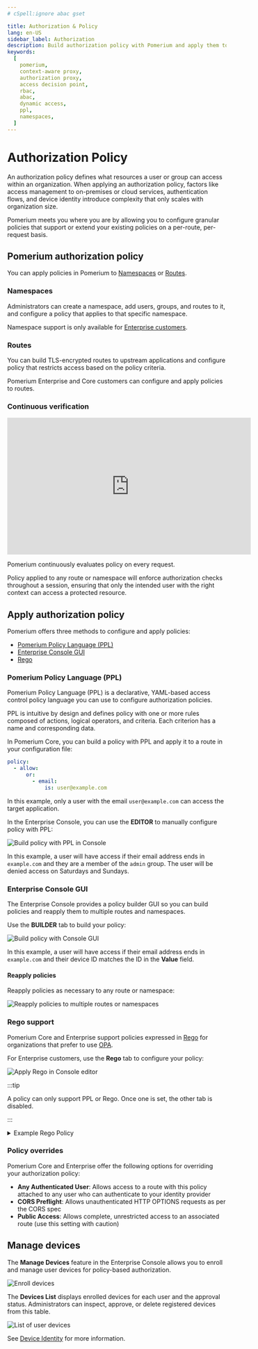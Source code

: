 ```yaml
---
# cSpell:ignore abac gset

title: Authorization & Policy
lang: en-US
sidebar_label: Authorization
description: Build authorization policy with Pomerium and apply them to routes and namespaces.
keywords:
  [
    pomerium,
    context-aware proxy,
    authorization proxy,
    access decision point,
    rbac,
    abac,
    dynamic access,
    ppl,
    namespaces,
  ]
---
```



# Authorization Policy

An authorization policy defines what resources a user or group can access within an organization. When applying an authorization policy, factors like access management to on-premises or cloud services, authentication flows, and device identity introduce complexity that only scales with organization size.

Pomerium meets you where you are by allowing you to configure granular policies that support or extend your existing policies on a per-route, per-request basis.

## Pomerium authorization policy

You can apply policies in Pomerium to [Namespaces](/docs/capabilities/namespacing) or [Routes](/docs/capabilities/routing).

### Namespaces

Administrators can create a namespace, add users, groups, and routes to it, and configure a policy that applies to that specific namespace.

Namespace support is only available for [Enterprise customers](https://www.pomerium.com/enterprise-sales/).

### Routes

You can build TLS-encrypted routes to upstream applications and configure policy that restricts access based on the policy criteria.

Pomerium Enterprise and Core customers can configure and apply policies to routes.

### Continuous verification

<iframe
  width="560"
  height="315"
  src="https://www.youtube.com/embed/3MJrNvQ7aIE"
  title="YouTube video player"
  frameborder="0"
  allow="accelerometer; autoplay; clipboard-write; encrypted-media; gyroscope; picture-in-picture; web-share"
  allowfullscreen></iframe>

Pomerium continuously evaluates policy on every request.

Policy applied to any route or namespace will enforce authorization checks throughout a session, ensuring that only the intended user with the right context can access a protected resource.

## Apply authorization policy

Pomerium offers three methods to configure and apply policies:

- [Pomerium Policy Language (PPL)](#pomerium-policy-language-ppl)
- [Enterprise Console GUI](#enterprise-console-gui)
- [Rego](#rego-support)

### Pomerium Policy Language (PPL)

Pomerium Policy Language (PPL) is a declarative, YAML-based access control policy language you can use to configure authorization policies.

PPL is intuitive by design and defines policy with one or more rules composed of actions, logical operators, and criteria. Each criterion has a name and corresponding data.

<Tabs>
<TabItem value="Core" label="Core">

In Pomerium Core, you can build a policy with PPL and apply it to a route in your configuration file:

```yaml title=pomerium-config.yaml
policy:
  - allow:
      or:
        - email:
            is: user@example.com
```

In this example, only a user with the email `user@example.com` can access the target application.

</TabItem>
<TabItem value="Enterprise" label="Enterprise">

In the Enterprise Console, you can use the **EDITOR** to manually configure policy with PPL:

![Build policy with PPL in Console](./img/authorization/ppl-editor-policy.png)

In this example, a user will have access if their email address ends in `example.com` and they are a member of the `admin` group. The user will be denied access on Saturdays and Sundays.

</TabItem>
</Tabs>

### Enterprise Console GUI

The Enterprise Console provides a policy builder GUI so you can build policies and reapply them to multiple routes and namespaces.

Use the **BUILDER** tab to build your policy:

![Build policy with Console GUI](./img/authorization/ppl-gui-policy.png)

In this example, a user will have access if their email address ends in `example.com` and their device ID matches the ID in the **Value** field.

#### Reapply policies

Reapply policies as necessary to any route or namespace:

![Reapply policies to multiple routes or namespaces](./img/authorization/apply-policies-to-routes.png)

### Rego support

Pomerium Core and Enterprise support policies expressed in [Rego](https://www.openpolicyagent.org/docs/latest/#rego) for organizations that prefer to use [OPA](https://www.openpolicyagent.org/).

For Enterprise customers, use the **Rego** tab to configure your policy:

![Apply Rego in Console editor](./img/authorization/ppl-rego-policy.png)

:::tip

A policy can only support PPL or Rego. Once one is set, the other tab is disabled.

:::

<details>
<summary>Example Rego Policy</summary>
<div>

This example policy compares the `given_name` claim from a user's session against a list of popular first names, and only allows the 100 most popular first names.

```rego
package pomerium.policy
session = s {
  s = gset_databroker_record("type.googleapis.com/user.ServiceAccount", input.session.id)
  s != null
} else = s {
  s = get_databroker_record("type.googleapis.com/session.Session", input.session.id)
  s != null
} else = {} {
  true
}
user = u {
  u = get_databroker_record("type.googleapis.com/user.User", session.user_id)
} else = {} {
  true
}
allow = [true, {"custom-rego-authorized"}] {
  # grab all the claims from the user and session objects
  session_claims := object.get(session, "claims", {})
  user_claims := object.get(user, "claims", {})
  all_claims := object.union(session_claims, user_claims)
  # get the given_name claim. claim values are always an array of strings
  given_names := object.get(all_claims, "given_name", [])
  # query a JSON dump of the most popular baby names from 2020
  response := http.send({
    "method": "GET",
    "url": "https://raw.githubusercontent.com/aruljohn/popular-baby-names/master/2020/boy_names_2020.json",
    "force_json_decode": true,
  })
  # only include the top 100 names
  all_names := response.body.names
  popular_names := array.slice(all_names, 0, 99)
  # check that there's a given name in the popular names
  some i
  some j
  popular_names[i] == given_names[j]
} else = [false, {"custom-rego-unauthorized"}] {
  session.id != ""
} else = [false, {"user-unauthenticated"}] {
  true
}
```

This example pulls session data from the Databroker service using `type.googleapis.com/session.Session` for users and `type.googleapis.com/user.ServiceAccount` for service accounts.

</div>
</details>

### Policy overrides

Pomerium Core and Enterprise offer the following options for overriding your authorization policy:

- **Any Authenticated User**: Allows access to a route with this policy attached to any user who can authenticate to your identity provider
- **CORS Preflight**: Allows unauthenticated HTTP OPTIONS requests as per the CORS spec
- **Public Access**: Allows complete, unrestricted access to an associated route (use this setting with caution)

## Manage devices

The **Manage Devices** feature in the Enterprise Console allows you to enroll and manage user devices for policy-based authorization.

![Enroll devices](./img/authorization/enroll-device.png)

The **Devices List** displays enrolled devices for each user and the approval status. Administrators can inspect, approve, or delete registered devices from this table.

![List of user devices](./img/authorization/console-devices.png)

See [Device Identity](docs/capabilities/device-identity) for more information.
